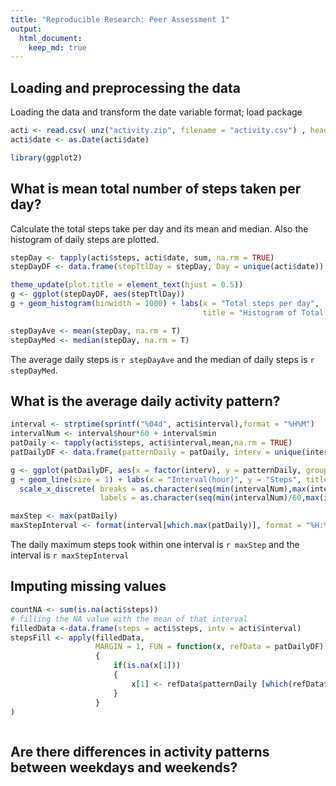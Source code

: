 ```yaml
---
title: "Reproducible Research: Peer Assessment 1"
output: 
  html_document:
    keep_md: true
---
```



## Loading and preprocessing the data
Loading the data and transform the date variable format; load package
```r
acti <- read.csv( unz("activity.zip", filename = "activity.csv") , header = TRUE, sep = ",")
acti$date <- as.Date(acti$date)

library(ggplot2)

```
## What is mean total number of steps taken per day?
Calculate the total steps take per day and its mean and median. Also the histogram of daily steps are plotted.
```r
stepDay <- tapply(acti$steps, acti$date, sum, na.rm = TRUE)
stepDayDF <- data.frame(stepTtlDay = stepDay, Day = unique(acti$date))

theme_update(plot.title = element_text(hjust = 0.5))
g <- ggplot(stepDayDF, aes(stepTtlDay))
g + geom_histogram(binwidth = 1000) + labs(x = "Total steps per day", 
                                           title = "Histogram of Total steps taken per day")

stepDayAve <- mean(stepDay, na.rm = T)
stepDayMed <- median(stepDay, na.rm = T)
```
The average daily steps is `r stepDayAve` and the median of daily steps is `r stepDayMed`.

## What is the average daily activity pattern?
```r
interval <- strptime(sprintf("%04d", acti$interval),format = "%H%M")
intervalNum <- interval$hour*60 + interval$min
patDaily <- tapply(acti$steps, acti$interval,mean,na.rm = TRUE)
patDailyDF <- data.frame(patternDaily = patDaily, interv = unique(intervalNum))

g <- ggplot(patDailyDF, aes(x = factor(interv), y = patternDaily, group = 1))
g + geom_line(size = 1) + labs(x = "Interval(hour)", y = "Steps", title = "Daily pattern of activity") +
  scale_x_discrete( breaks = as.character(seq(min(intervalNum),max(intervalNum+5),60*6)),
                    labels = as.character(seq(min(intervalNum)/60,max(intervalNum+5)/60,6)) )

maxStep <- max(patDaily)
maxStepInterval <- format(interval[which.max(patDaily)], format = "%H:%M")
```
The daily maximum steps took within one interval is `r maxStep` and the interval is `r maxStepInterval`

## Imputing missing values
```r
countNA <- sum(is.na(acti$steps))
# filling the NA value with the mean of that interval
filledData <-data.frame(steps = acti$steps, intv = acti$interval)
stepsFill <- apply(filledData,
                   MARGIN = 1, FUN = function(x, refData = patDailyDF)
                   {
                       if(is.na(x[1]))
                       {
                           x[1] <- refData$patternDaily [which(refData$interv %in% x[2])]
                       }
                   }
)



```



## Are there differences in activity patterns between weekdays and weekends?
